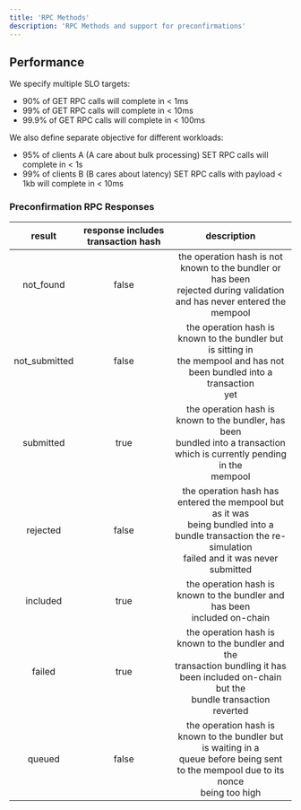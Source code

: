 ```yaml
---
title: 'RPC Methods'
description: 'RPC Methods and support for preconfirmations'
---
```




## Performance

We specify multiple SLO targets:

- 90% of GET RPC calls will complete in < 1ms
- 99% of GET RPC calls will complete in < 10ms
- 99.9% of GET RPC calls will complete in < 100ms

We also define separate objective for different workloads:

- 95% of clients A (A care about bulk processing) SET RPC calls will complete in < 1s
- 99% of clients B (B cares about latency) SET RPC calls with payload < 1kb will complete in < 10ms


### Preconfirmation RPC Responses

|    result     | response includes transaction hash |                                                                          description                                                                           |
| :-----------: | :-------------------------------------: | :------------------------------------------------------------------------------------------------------------------------------------------------------------: |
|   not_found   |                  false                  |               the operation hash is not known to the bundler or has been <br /> rejected during validation and has never entered the <br /> mempool                |
| not_submitted |                  false                  |               the operation hash is known to the bundler but is sitting in <br /> the mempool and has not been bundled into a transaction <br /> yet               |
|   submitted   |                  true                   |              the operation hash is known to the bundler, has been <br /> bundled into a transaction which is currently pending in the <br /> mempool               |
|   rejected    |                  false                  | the operation hash has entered the mempool but as it was <br /> being bundled into a bundle transaction the re-simulation <br /> failed and it was never submitted |
|   included    |                  true                   |                                         the operation hash is known to the bundler and has been <br /> included on-chain                                         |
|    failed     |                  true                   |      the operation hash is known to the bundler and the <br /> transaction bundling it has been included on-chain but the <br /> bundle transaction reverted       |
|    queued     |                  false                  |        the operation hash is known to the bundler but is waiting in a <br /> queue before being sent to the mempool due to its nonce <br /> being too high         |
